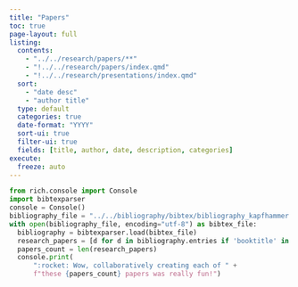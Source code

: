 ```yaml
---
title: "Papers"
toc: true
page-layout: full
listing:
  contents:
    - "../../research/papers/**"
    - "!../../research/papers/index.qmd"
    - "!../../research/presentations/index.qmd"
  sort:
    - "date desc"
    - "author title"
  type: default
  categories: true
  date-format: "YYYY"
  sort-ui: true
  filter-ui: true
  fields: [title, author, date, description, categories]
execute:
  freeze: auto
---
```


```python
from rich.console import Console
import bibtexparser
console = Console()
bibliography_file = "../../bibliography/bibtex/bibliography_kapfhammer.bib"
with open(bibliography_file, encoding="utf-8") as bibtex_file:
  bibliography = bibtexparser.load(bibtex_file)
  research_papers = [d for d in bibliography.entries if 'booktitle' in d]
  papers_count = len(research_papers)
  console.print(
      ":rocket: Wow, collaboratively creating each of " +
      f"these {papers_count} papers was really fun!")
```
